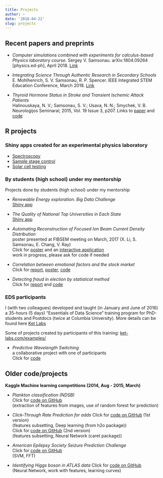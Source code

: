 ```yaml
---
title: Projects
author: ~
date: '2018-04-22'
slug: projects
---
```


## Recent papers and preprints

* _Computer simulations combined with experiments for calculus-based Physics laboratory course_. Sergey V. Samsonau.  	arXiv:1804.09264 [physics.ed-ph], April 2018. [Link](https://arxiv.org/abs/1804.09264)

* _Integrating Science Through Authentic Research in Secondary Schools_    
E. Mohlhenrich, S. V. Samsonau, R. P. Spencer. IEEE Integrated STEM Education Conference, March 2018. [Link](https://ieeexplore.ieee.org/document/8340465/)

* _Thyroid Hormone Status in Stroke and Transient Ischemic Attack Patients_     
Halinouskaya, N. V.; Samsonau, S. V.; Usava, N. N.; Smychek, V. B. Neurologijos Seminarai; 2015, Vol. 19 Issue 3, p207. Links to [paper](http://connection.ebscohost.com/c/articles/110196910/thyroid-hormone-status-stroke-transient-ischemic-attack-patients) and [code](/files/supplementary_information.pdf)
    
## R projects

### Shiny apps created for an experimental physics laboratory

  * [Spectroscopy](https://github.com/ssamsonau/Spectroscopy)
  * [Sample stage control](https://github.com/ssamsonau/SampleStage)
  * [Solar cell testing](https://github.com/ssamsonau/solar_cell_testing)

### By students (high school) under my mentorship

Projects done by students (high school) under my mentorship

* _Renewable Energy exploration. Big Data Challenge_   
[Shiny app](https://gk-233.shinyapps.io/BigData_PRISMS/)

* _The Quality of National Top Universities in Each State_    
[Shiny app](https://gk-233.shinyapps.io/Produce_101_Data_Analysis/)

* _Automating Reconstruction of Focused Ion Beam Current Density Distribution_   
poster presented at FIBSEM meeting on March, 2017 (X. Li, S. Samsonau, E. Chang, V. Ray)   
Click for [poster](http://www.fibsem.net/web_documents/2017Presentations/P08-Ray-PBS-poster.pdf) and an [interactive application](https://cloud.ket-labs.com/shiny/FIB/)   
work in progress, please ask for code if needed 

* _Correlation between emotional factors and the stock market_   
Click for [report](https://github.com/prismsus/HighFrequency/blob/master/Final_Presentation.Rmd), [poster](https://github.com/prismsus/HighFrequency/blob/master/poster/Final_poster.pdf), [code](https://github.com/prismsus/HighFrequency)
    
* _Detecting fraud in election by statistical method_       
Click for [report](https://github.com/prismsus/election/blob/master/presentation.md) and [code](https://github.com/prismsus/election)
    
### EDS participants

I (with two colleagues) developed and taught (in January and June of 2016) a 35-hours (5 days) "Essentials of Data Science" training program for PhD-students and Postdocs (twice at Columbia University). More details can be found here [Ket Labs](http://www.ket-labs.com/)   
    
Some of projects created by participants of this training: [ket-labs.com/examples/](http://www.ket-labs.com/examples/)
    
* _Predictive Wavelength Switching_    
a collaborative project with one of participants    
Click for [code](https://github.com/Zahra-Bakhtiari/Predictive-Wavelength-Switching/blob/master/Main-Algorithm.md)

## Older code/projects

__Kaggle Machine learning competitions (2014, Aug - 2015, March)__

* _Plankton classification (NDSB)_    
Click for [code on GitHub](https://github.com/ssamsonau/NDSB)    
(extraction of features from images, use of random forest for prediction)

* _Click-Through Rate Prediction for adds_
Click for [code on GitHub](https://github.com/ssamsonau/ClickThrough/tree/h2o) (1st version)          
(features subsetting, Deep learning (from h2o package))     
Click for [code on GitHub](https://github.com/ssamsonau/ClickThrough/tree/caret) (2nd version)     
(features subsetting, Neural Network (caret package)) 

* _American Epilepsy Society Seizure Prediction Challenge_    
Click for [code on GitHub](https://github.com/ssamsonau/K_Epil)     
(SVM, FFT)

* _Identifying Higgs boson in ATLAS data_
Click for [code on GitHub](https://github.com/ssamsonau/K_Higgs)     
(Neural Network, work with features, learning curves)
